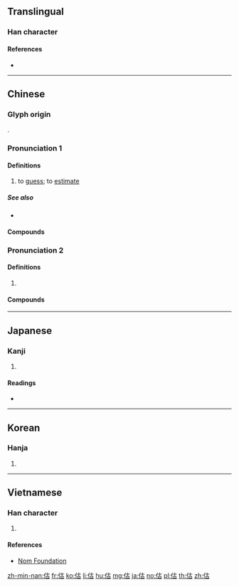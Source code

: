 {{character info/new}}
==Translingual==

===Han character===
{{Han char|rn=9|rad=人|as=05|sn=7|four=24260|canj=OJR|ids=⿰亻古}}

====References====
* {{Han ref|kx=0096.170|dkj=00467|dj=0205.010|hdz=10129.150|uh=4F30|ud=20272|bh=A6F4|bd=42740}}

----

==Chinese==
{{zh-forms}}

===Glyph origin===
{{Han etym}}
{{Han compound|亻|古|ls=psc|c1=s|c2=p}}.

===Pronunciation 1===
{{zh-pron
|m=gū,gǔ,2nb=variant in Taiwan
|m-s=gu3
|c=gu2
|h=pfs=kû
|md=gū
|mn=kó͘
|w=2ku
|mc=y
|oc=y
|cat=v
}}

====Definitions====
{{zh-hanzi}}

# to [[guess]]; to [[estimate]]

=====See also=====
* {{zh-l|猜}}

====Compounds====
{{zh-der|fold=1|公估局|估中|彈觔估兩|估稅|估價單|彈斤估兩|估價行|估倧|估單|估喝|估價|估摸|估計|低估|估倒|估測|估量|估著眼|勘估|估算|估堆兒|估客|抄估|掂斤估兩|推估|略估|難以估計|高估|資產重估|預估|評估|論斤估兩}}

===Pronunciation 2===
{{zh-pron
|m=gù
|c=gu3
|cat=a
}}

====Definitions====
{{zh-hanzi}}

# {{zh-only|估衣|[[secondhand]] [[clothes]] for sale}}

====Compounds====
{{zh-der|fold=1|估衣鋪|估衣}}

----

==Japanese==

===Kanji===
{{ja-kanji|grade=|rs=人05}}

# {{defn|lang=ja|sort=人05}}

====Readings====
* {{ja-readings|on=[[こ]] (ko)|kun=[[あきなう]] (akinau), [[あたい]] (atai)}}

----

==Korean==

===Hanja===
{{ko-hanja|hangeul=고|rv=go|mr=ko|y=ko}}

# {{defn|lang=ko|sort=人05}}

----

==Vietnamese==

===Han character===
{{vi-hantu|[[cô]], [[cố]]|rs=人05}}

# {{defn|lang=vi|sort=人05}}

====References====
* [http://nomfoundation.org/common/nom_details.php?codepoint=4f30 Nom Foundation]

[[zh-min-nan:估]]
[[fr:估]]
[[ko:估]]
[[li:估]]
[[hu:估]]
[[mg:估]]
[[ja:估]]
[[no:估]]
[[pl:估]]
[[th:估]]
[[zh:估]]